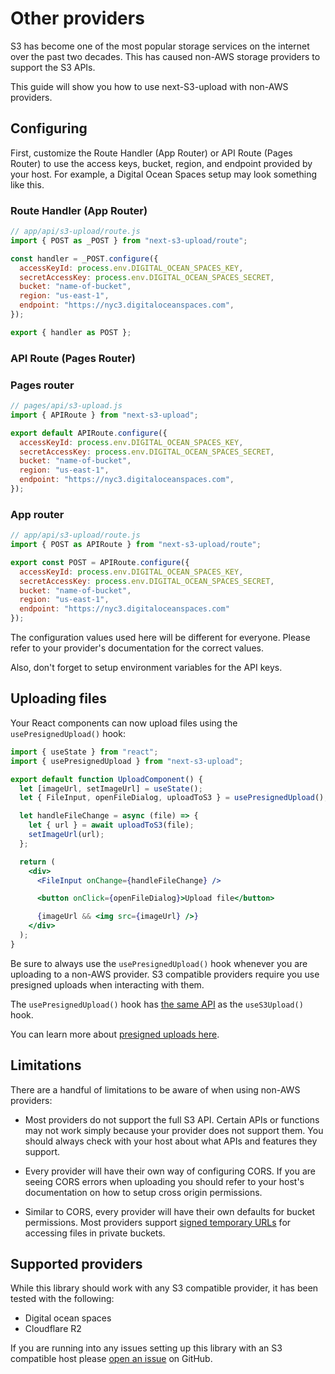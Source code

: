 # Other providers

S3 has become one of the most popular storage services on the internet over the past two decades. This has caused non-AWS storage providers to support the S3 APIs.

This guide will show you how to use next-S3-upload with non-AWS providers.

## Configuring

First, customize the Route Handler (App Router) or API Route (Pages Router) to use the access keys, bucket, region, and endpoint provided by your host. For example, a Digital Ocean Spaces setup may look something like this.

### Route Handler (App Router)

```js
// app/api/s3-upload/route.js
import { POST as _POST } from "next-s3-upload/route";

const handler = _POST.configure({
  accessKeyId: process.env.DIGITAL_OCEAN_SPACES_KEY,
  secretAccessKey: process.env.DIGITAL_OCEAN_SPACES_SECRET,
  bucket: "name-of-bucket",
  region: "us-east-1",
  endpoint: "https://nyc3.digitaloceanspaces.com",
});

export { handler as POST };
```

### API Route (Pages Router)

### Pages router
```js
// pages/api/s3-upload.js
import { APIRoute } from "next-s3-upload";

export default APIRoute.configure({
  accessKeyId: process.env.DIGITAL_OCEAN_SPACES_KEY,
  secretAccessKey: process.env.DIGITAL_OCEAN_SPACES_SECRET,
  bucket: "name-of-bucket",
  region: "us-east-1",
  endpoint: "https://nyc3.digitaloceanspaces.com",
});
```

### App router
```js
// app/api/s3-upload/route.js
import { POST as APIRoute } from "next-s3-upload/route";

export const POST = APIRoute.configure({
  accessKeyId: process.env.DIGITAL_OCEAN_SPACES_KEY,
  secretAccessKey: process.env.DIGITAL_OCEAN_SPACES_SECRET,
  bucket: "name-of-bucket",
  region: "us-east-1",
  endpoint: "https://nyc3.digitaloceanspaces.com"
});
```

The configuration values used here will be different for everyone. Please refer to your provider's documentation for the correct values.

Also, don't forget to setup environment variables for the API keys.

## Uploading files

Your React components can now upload files using the `usePresignedUpload()` hook:

```jsx
import { useState } from "react";
import { usePresignedUpload } from "next-s3-upload";

export default function UploadComponent() {
  let [imageUrl, setImageUrl] = useState();
  let { FileInput, openFileDialog, uploadToS3 } = usePresignedUpload();

  let handleFileChange = async (file) => {
    let { url } = await uploadToS3(file);
    setImageUrl(url);
  };

  return (
    <div>
      <FileInput onChange={handleFileChange} />

      <button onClick={openFileDialog}>Upload file</button>

      {imageUrl && <img src={imageUrl} />}
    </div>
  );
}
```

Be sure to always use the `usePresignedUpload()` hook whenever you are uploading to a non-AWS provider. S3 compatible providers require you use presigned uploads when interacting with them.

The `usePresignedUpload()` hook has [the same API](/use-s3-upload) as the `useS3Upload()` hook.

You can learn more about [presigned uploads here](/presigned-uploads).

## Limitations

There are a handful of limitations to be aware of when using non-AWS providers:

- Most providers do not support the full S3 API. Certain APIs or functions may not work simply because your provider does not support them. You should always check with your host about what APIs and features they support.

- Every provider will have their own way of configuring CORS. If you are seeing CORS errors when uploading you should refer to your host's documentation on how to setup cross origin permissions.

- Similar to CORS, every provider will have their own defaults for bucket permissions. Most providers support [signed temporary URLs](/private-uploads#generating-temporary-access-urls) for accessing files in private buckets.

## Supported providers

While this library should work with any S3 compatible provider, it has been tested with the following:

- Digital ocean spaces
- Cloudflare R2

If you are running into any issues setting up this library with an S3 compatible host please [open an issue](https://github.com/ryanto/next-s3-upload) on GitHub.
